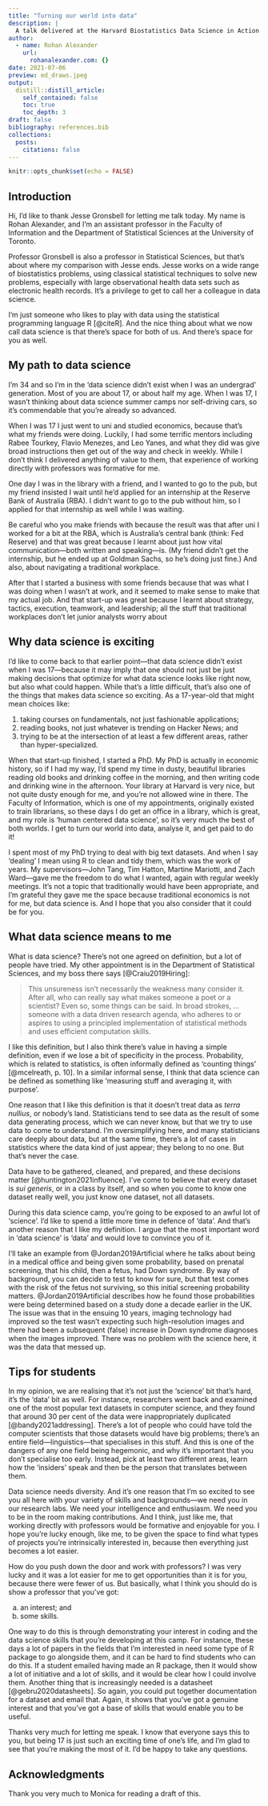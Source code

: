 ```yaml
---
title: "Turning our world into data"
description: |
  A talk delivered at the Harvard Biostatistics Data Science in Action Summer Camp, 7 July 2021, organised by Jesse Gronsbell.
author:
  - name: Rohan Alexander
    url:
      rohanalexander.com: {}
date: 2021-07-06
preview: ed_draws.jpeg
output:
  distill::distill_article:
    self_contained: false
    toc: true
    toc_depth: 3
draft: false
bibliography: references.bib
collections:
  posts:
    citations: false
---
```



```r
knitr::opts_chunk$set(echo = FALSE)
```


## Introduction 

Hi, I'd like to thank Jesse Gronsbell for letting me talk today. My name is Rohan Alexander, and I'm an assistant professor in the Faculty of Information and the Department of Statistical Sciences at the University of Toronto. 

Professor Gronsbell is also a professor in Statistical Sciences, but that's about where my comparison with Jesse ends. Jesse works on a wide range of biostatistics problems, using classical statistical techniques to solve new problems, especially with large observational health data sets such as electronic health records. It's a privilege to get to call her a colleague in data science. 

I'm just someone who likes to play with data using the statistical programming language R [@citeR]. And the nice thing about what we now call data science is that there's space for both of us. And there's space for you as well.

## My path to data science

I'm 34 and so I'm in the 'data science didn't exist when I was an undergrad' generation. Most of you are about 17, or about half my age. When I was 17, I wasn't thinking about data science summer camps nor self-driving cars, so it's commendable that you're already so advanced. 

When I was 17 I just went to uni and studied economics, because that's what my friends were doing. Luckily, I had some terrific mentors including Rabee Tourkey, Flavio Menezes, and Leo Yanes, and what they did was give broad instructions then get out of the way and check in weekly. While I don't think I delivered anything of value to them, that experience of working directly with professors was formative for me.

One day I was in the library with a friend, and I wanted to go to the pub, but my friend insisted I wait until he'd applied for an internship at the Reserve Bank of Australia (RBA). I didn't want to go to the pub without him, so I applied for that internship as well while I was waiting. 

Be careful who you make friends with because the result was that after uni I worked for a bit at the RBA, which is Australia's central bank (think: Fed Reserve) and that was great because I learnt about just how vital communication---both written and speaking---is. (My friend didn't get the internship, but he ended up at Goldman Sachs, so he's doing just fine.) And also, about navigating a traditional workplace. 

After that I started a business with some friends because that was what I was doing when I wasn't at work, and it seemed to make sense to make that my actual job. And that start-up was great because I learnt about strategy, tactics, execution, teamwork, and leadership; all the stuff that traditional workplaces don't let junior analysts worry about

## Why data science is exciting

I'd like to come back to that earlier point---that data science didn't exist when I was 17---because it may imply that one should not just be just making decisions that optimize for what data science looks like right now, but also what could happen. While that's a little difficult, that's also one of the things that makes data science so exciting. As a 17-year-old that might mean choices like:

1. taking courses on fundamentals, not just fashionable applications;
2. reading books, not just whatever is trending on Hacker News; and 
3. trying to be at the intersection of at least a few different areas, rather than hyper-specialized.

When that start-up finished, I started a PhD. My PhD is actually in economic history, so if I had my way, I'd spend my time in dusty, beautiful libraries reading old books and drinking coffee in the morning, and then writing code and drinking wine in the afternoon. Your library at Harvard is very nice, but not quite dusty enough for me, and you're not allowed wine in there. The Faculty of Information, which is one of my appointments, originally existed to train librarians, so these days I do get an office in a library, which is great, and my role is 'human centered data science', so it's very much the best of both worlds. I get to turn our world into data, analyse it, and get paid to do it!

I spent most of my PhD trying to deal with big text datasets. And when I say 'dealing' I mean using R to clean and tidy them, which was the work of years. My supervisors---John Tang, Tim Hatton, Martine Mariotti, and Zach Ward---gave me the freedom to do what I wanted, again with regular weekly meetings. It's not a topic that traditionally would have been appropriate, and I'm grateful they gave me the space because traditional economics is not for me, but data science is. And I hope that you also consider that it could be for you.

## What data science means to me

What is data science? There's not one agreed on definition, but a lot of people have tried. My other appointment is in the Department of Statistical Sciences, and my boss there says [@Craiu2019Hiring]:

> This unsureness isn't necessarily the weakness many consider it. After all, who can really say what makes someone a poet or a scientist? Even so, some things can be said. In broad strokes, ... someone with a data driven research agenda, who adheres to or aspires to using a principled implementation of statistical methods and uses efficient computation skills.

I like this definition, but I also think there's value in having a simple definition, even if we lose a bit of specificity in the process. Probability, which is related to statistics, is often informally defined as 'counting things' [@mcelreath, p. 10]. In a similar informal sense, I think that data science can be defined as something like 'measuring stuff and averaging it, with purpose'. 

One reason that I like this definition is that it doesn't treat data as *terra nullius*, or nobody's land. Statisticians tend to see data as the result of some data generating process, which we can never know, but that we try to use data to come to understand. I'm oversimplifying here, and many statisticians care deeply about data, but at the same time, there's a lot of cases in statistics where the data kind of just appear; they belong to no one. But that's never the case. 

Data have to be gathered, cleaned, and prepared, and these decisions matter [@huntington2021influence]. I've come to believe that every dataset is *sui generis*, or in a class by itself, and so when you come to know one dataset really well, you just know one dataset, not all datasets.

During this data science camp, you're going to be exposed to an awful lot of 'science'. I'd like to spend a little more time in defence of 'data'. And that's another reason that I like my definition. I argue that the most important word in 'data science' is 'data' and would love to convince you of it.

I'll take an example from @Jordan2019Artificial where he talks about being in a medical office and being given some probability, based on prenatal screening, that his child, then a fetus, had Down syndrome. By way of background, you can decide to test to know for sure, but that test comes with the risk of the fetus not surviving, so this initial screening probability matters. @Jordan2019Artificial describes how he found those probabilities were being determined based on a study done a decade earlier in the UK. The issue was that in the ensuing 10 years, imaging technology had improved so the test wasn't expecting such high-resolution images and there had been a subsequent (false) increase in Down syndrome diagnoses when the images improved. There was no problem with the science here, it was the data that messed up.

## Tips for students

In my opinion, we are realising that it's not just the 'science' bit that's hard, it's the 'data' bit as well. For instance, researchers went back and examined one of the most popular text datasets in computer science, and they found that around 30 per cent of the data were inappropriately duplicated [@bandy2021addressing]. There's a lot of people who could have told the computer scientists that those datasets would have big problems; there's an entire field---linguistics---that specialises in this stuff. And this is one of the dangers of any one field being hegemonic, and why it's important that you don't specialise too early. Instead, pick at least two different areas, learn how the 'insiders' speak and then be the person that translates between them.

Data science needs diversity. And it's one reason that I'm so excited to see you all here with your variety of skills and backgrounds---we need you in our research labs. We need your intelligence and enthusiasm. We need you to be in the room making contributions. And I think, just like me, that working directly with professors would be formative and enjoyable for you. I hope you're lucky enough, like me, to be given the space to find what types of projects you're intrinsically interested in, because then everything just becomes a lot easier.

How do you push down the door and work with professors? I was very lucky and it was a lot easier for me to get opportunities than it is for you, because there were fewer of us. But basically, what I think you should do is show a professor that you've got: 

a) an interest; and
b) some skills.

One way to do this is through demonstrating your interest in coding and the data science skills that you're developing at this camp. For instance, these days a lot of papers in the fields that I'm interested in need some type of R package to go alongside them, and it can be hard to find students who can do this. If a student emailed having made an R package, then it would show a lot of initiative and a lot of skills, and it would be clear how I could involve them. Another thing that is increasingly needed is a datasheet [@gebru2020datasheets]. So again, you could put together documentation for a dataset and email that. Again, it shows that you've got a genuine interest and that you've got a base of skills that would enable you to be useful.

Thanks very much for letting me speak. I know that everyone says this to you, but being 17 is just such an exciting time of one's life, and I'm glad to see that you're making the most of it. I'd be happy to take any questions.





## Acknowledgments {.appendix}

Thank you very much to Monica for reading a draft of this. 

